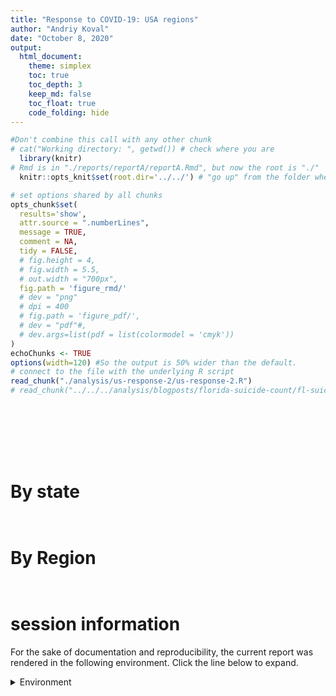```yaml
---
title: "Response to COVID-19: USA regions"
author: "Andriy Koval"
date: "October 8, 2020"
output:
  html_document:
    theme: simplex
    toc: true
    toc_depth: 3
    keep_md: false
    toc_float: true
    code_folding: hide
---
```


<!-- These two chunks should be added in the beginning of every .Rmd that you want to source an .R script -->
<!--  The 1st mandatory chunck  -->
<!--  Set the working directory to the repository's base directory -->
```r
#Don't combine this call with any other chunk 
# cat("Working directory: ", getwd()) # check where you are
  library(knitr)
# Rmd is in "./reports/reportA/reportA.Rmd", but now the root is "./"
  knitr::opts_knit$set(root.dir='../../') # "go up" from the folder where this .Rmd is save until you arrive at the root/working directory
```

<!--  The 2nd mandatory chunck  -->
<!-- Set the report-wide options, and point to the external code file. -->
```r
# set options shared by all chunks
opts_chunk$set(
  results='show', 
  attr.source = ".numberLines",
  message = TRUE,
  comment = NA, 
  tidy = FALSE,
  # fig.height = 4, 
  # fig.width = 5.5, 
  # out.width = "700px",
  fig.path = 'figure_rmd/'     
  # dev = "png"
  # dpi = 400
  # fig.path = 'figure_pdf/',     
  # dev = "pdf"#,
  # dev.args=list(pdf = list(colormodel = 'cmyk'))
)
echoChunks <- TRUE
options(width=120) #So the output is 50% wider than the default.
# connect to the file with the underlying R script  
read_chunk("./analysis/us-response-2/us-response-2.R")
# read_chunk("../../../analysis/blogposts/florida-suicide-count/fl-suicide-count.R")
```


```r
```

```r
```

```r
```
 
```r
```
 


```r
```

```r
```

```r
```

# By state

```r
```

```r
```

# By Region
```r
```

```r
```


session information
===========================================================================

For the sake of documentation and reproducibility, the current report was rendered in the following environment.  Click the line below to expand.

<details>
  <summary>Environment <span class="glyphicon glyphicon-plus-sign"></span></summary>
```r
if( requireNamespace("devtools", quietly = TRUE) ) {
  devtools::session_info()
} else {
  sessionInfo()
} 
```
